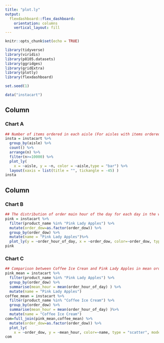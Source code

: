 ```yaml
---
title: "plot.ly"
output: 
  flexdashboard::flex_dashboard:
    orientation: columns
    vertical_layout: fill
---
```


```r
knitr::opts_chunk$set(echo = TRUE)
```

```r
library(tidyverse)
library(viridis)
library(p8105.datasets)
library(ggridges)
library(gridExtra)
library(plotly)
library(flexdashboard)
```

```r
set.seed(1)

data("instacart")
```

Column {data-width=650}
-----------------------------------------------------------------------

### Chart A


```r
## Number of items ordered in each aisle (For aisles with items ordered greater than 10000)
insta = instacart %>% 
  group_by(aisle) %>% 
  count() %>% 
  arrange(n) %>% 
  filter(n>=10000) %>% 
  plot_ly(
    x = ~aisle, y = ~n, color = ~aisle,type = "bar") %>% 
  layout(xaxis = list(title = "", tickangle = -45) )
insta
```





Column {data-width=350}
-----------------------------------------------------------------------

### Chart B

```r
## The distribution of order main hour of the day for each day in the weekend for Pink Lady Apples
pink = instacart %>% 
  filter(product_name %in% "Pink Lady Apples") %>% 
  mutate(order_dow=as.factor(order_dow)) %>% 
  group_by(order_dow) %>% 
  mutate(name = "Pink Lady Apples")%>% 
  plot_ly(y = ~order_hour_of_day, x = ~order_dow, color=~order_dow, type = "box")
pink
```





### Chart C



```r
## Comparison between Coffee Ice Crean and Pink Lady Apples in mean order time for each day of the week
pink_mean = instacart %>% 
  filter(product_name %in% "Pink Lady Apples") %>% 
  group_by(order_dow) %>% 
  summarise(mean_hour = mean(order_hour_of_day) ) %>% 
  mutate(name = "Pink Lady Apples")
coffee_mean = instacart %>% 
  filter(product_name %in% "Coffee Ice Cream") %>% 
  group_by(order_dow) %>% 
  summarise(mean_hour = mean(order_hour_of_day) )%>% 
  mutate(name = "Coffee Ice Cream")
com=full_join(pink_mean,coffee_mean) %>% 
  mutate(order_dow=as.factor(order_dow)) %>% 
  plot_ly(
    x = ~order_dow, y = ~mean_hour, color=~name, type = "scatter", mode = "line",alpha = 0.5)
com

```




















